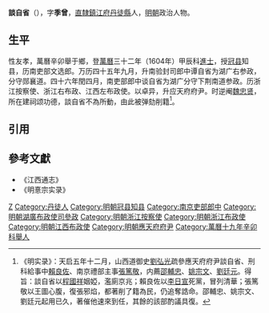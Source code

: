 '''談自省'''（{{bd|?||?|}}），字'''季曾'''，[[直隸|直隸]][[鎮江府|鎮江府]][[丹徒縣|丹徒縣]]人，[[明朝|明朝]]政治人物。

==生平==
性友孝，萬曆辛卯舉于鄉，登[[萬曆|萬曆]]三十二年（1604年）甲辰科[[進士|進士]]，授[[冠县|冠县]]知县，历南吏部文选郎。万历四十五年九月，升南验封司郎中谭自省为湖广右参政，分守郧襄道。四十六年閏四月，南吏部郎中谈自省为湖广分守下荆南道参政。历浙江按察使、浙江右布政、江西左布政使。以卓异，升应天府府尹。时逆阉[[魏忠贤|魏忠贤]]，所在建祠颂功德，談自省不為所動，由此被弹劾削籍<ref>《明实录》：天启五年十二月，山西道御史[[劉弘光|劉弘光]]疏參應天府府尹談自省、刑科給事中[[賴良佐|賴良佐]]、南京禮部主事[[張篤敬|張篤敬]]，内薦[[邵輔忠|邵輔忠]]、[[姚宗文|姚宗文]]、[[劉廷元|劉廷元]]。得旨：談自省以[[程國祥|程國祥]]姻婭，濫廁京兆；賴良佐以[[李日宣|李日宣]]死黨，冒列清華；張篤敬以王圖心腹，復張邪焰，都著削了籍為民，仍追奪誥命。邵輔忠、姚宗文、劉廷元起用已久，著催他速來到任，其餘的該部酌議具復。</ref>。

==引用==
{{reflist}}

==參考文獻==
*《江西通志》
*《明憙宗实录》

{{萬曆三十二年甲辰科殿試金榜}}

[[Category:談姓|Z]]
[[Category:丹徒人|Category:丹徒人]]
[[Category:明朝冠县知县|Category:明朝冠县知县]]
[[Category:南京吏部郎中|Category:南京吏部郎中]]
[[Category:明朝湖廣布政使司參政|Category:明朝湖廣布政使司參政]]
[[Category:明朝浙江按察使|Category:明朝浙江按察使]]
[[Category:明朝浙江布政使|Category:明朝浙江布政使]]
[[Category:明朝江西布政使|Category:明朝江西布政使]]
[[Category:明朝應天府府尹|Category:明朝應天府府尹]]
[[Category:萬曆十九年辛卯科舉人|Category:萬曆十九年辛卯科舉人]]